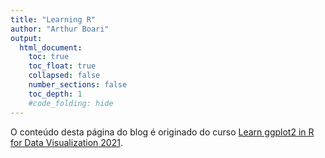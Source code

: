 ```yaml
---
title: "Learning R"
author: "Arthur Boari"
output:
  html_document:
    toc: true
    toc_float: true
    collapsed: false
    number_sections: false
    toc_depth: 1
    #code_folding: hide
---
```

O conteúdo desta página do blog é originado do curso [Learn ggplot2 in R for Data Visualization 2021](https://www.udemy.com/course/learn-ggplot2-in-r-for-data-viz/).
